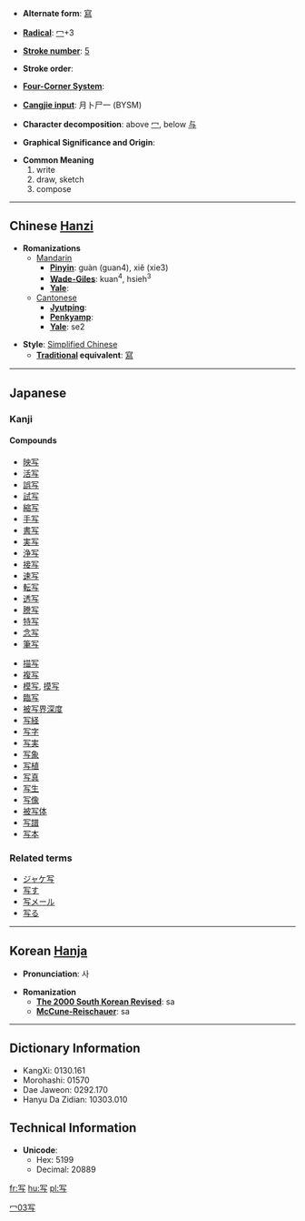 * '''Alternate form''': [[寫]]

* '''[[Wiktionary:Chinese radical index| Radical]]''': [[Wiktionary:Chinese radical index 冖|冖]]+3

* '''[[Wiktionary:Chinese total strokes index|Stroke number]]''': [[Wiktionary:Chinese total strokes index 5|5]]

* '''Stroke order''': 

* '''[[Wiktionary:Chinese four corner index|Four-Corner System]]''': 

* '''[[Wiktionary:Chinese Cangjie index|Cangjie input]]''': 月卜尸一 (BYSM)

* '''Character decomposition''': above [[冖]], below [[与]]

* '''Graphical Significance and Origin''': 

* '''Common Meaning'''
*#write
*# draw, sketch
*# compose


----

== Chinese [[Hanzi]] ==

* '''Romanizations'''
** [[Mandarin]]
*** '''[[Pinyin]]''': guàn (guan4), xiě (xie3)
*** '''[[Wade-Giles]]''': kuan<sup>4</sup>, hsieh<sup>3</sup>
*** '''[[Yale]]''': 
**[[Cantonese]]
***'''[[Jyutping]]''':
***'''[[Penkyamp]]''': 
***'''[[Yale]]''': se2

* '''Style''': [[Simplified Chinese]] 
** '''[[Traditional Chinese|Traditional]] equivalent''': [[寫]]


----

== Japanese ==
===Kanji===
{{kanji|[[しゃ]] ([[sha]])|[[うつす]] ([[写す]], [[utsusu]]), [[うつし]] ([[写し]], [[utsushi]])}}
====Compounds====
{{top}}
*[[映写]]
*[[活写]]
*[[誤写]]
*[[試写]]
*[[縮写]]
*[[手写]]
*[[書写]]
*[[実写]]
*[[浄写]]
*[[接写]]
*[[速写]]
*[[転写]]
*[[透写]]
*[[謄写]]
*[[特写]]
*[[念写]]
*[[筆写]]
{{mid}}
*[[描写]]
*[[複写]]
*[[模写]], [[摸写]]
*[[臨写]]
*[[被写界深度]]
*[[写経]]
*[[写字]]
*[[写実]]
*[[写象]]
*[[写植]]
*[[写真]]
*[[写生]]
*[[写像]]
*[[被写体]]
*[[写譜]]
*[[写本]]
{{bottom}}

===Related terms===
*[[ジャケ写]]
*[[写す]]
*[[写メール]]
*[[写る]]

----

== Korean [[Hanja]] ==

* '''Pronunciation''': 사

* '''Romanization'''
** '''[[The 2000 South Korean Revised Romanization|The 2000 South Korean Revised]]''': sa
** '''[[McCune-Reischauer]]''': sa

----

== Dictionary Information ==

* KangXi: 0130.161
* Morohashi: 01570
* Dae Jaweon: 0292.170
* Hanyu Da Zidian: 10303.010

== Technical Information ==

* '''Unicode''':
** Hex: 5199
** Decimal: 20889

[[Category:Japanese kanji|冖03写]]

[[fr:写]]
[[hu:写]]
[[pl:写]]